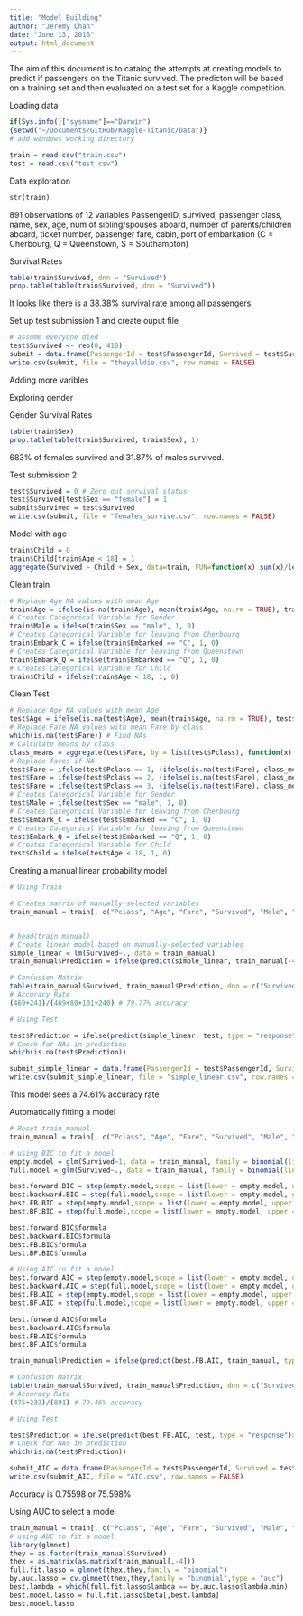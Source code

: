 ```yaml
---
title: "Model Building"
author: "Jeremy Chan"
date: "June 13, 2016"
output: html_document
---
```


The aim of this document is to catalog the attempts at creating models to predict if passengers on the Titanic survived. The predicton will be based on a training set and then evaluated on a test set for a Kaggle competition.

Loading data
```r
if(Sys.info()["sysname"]=="Darwin")
{setwd("~/Documents/GitHub/Kaggle-Titanic/Data")}
# add windows working directory

train = read.csv("train.csv")
test = read.csv("test.csv")
```

Data exploration
```r
str(train)
```
891 observations of 12 variables
  PassengerID, survived, passenger class, name, sex, age, num of sibling/spouses aboard, number of parents/children aboard, ticket number, passenger fare, cabin, port of embarkation (C = Cherbourg, Q = Queenstown, S = Southampton)
  
Survival Rates
```r
table(train$Survived, dnn = "Survived")
prop.table(table(train$Survived, dnn = "Survived"))
```

It looks like there is a 38.38% survival rate among all passengers. 

Set up test submission 1 and create ouput file 
```r
# assume everyone died
test$Survived <- rep(0, 418)
submit = data.frame(PassengerId = test$PassengerId, Survived = test$Survived)
write.csv(submit, file = "theyalldie.csv", row.names = FALSE)
```

Adding more varibles

Exploring gender

Gender Survival Rates
```r
table(train$Sex)
prop.table(table(train$Survived, train$Sex), 1)
```

683% of females survived and 31.87% of males survived. 

Test submission 2
```r
test$Survived = 0 # Zero out survival status
test$Survived[test$Sex == "female"] = 1
submit$Survived = test$Survived
write.csv(submit, file = "females_survive.csv", row.names = FALSE)
```

Model with age
```r
train$Child = 0
train$Child[train$Age < 18] = 1
aggregate(Survived ~ Child + Sex, data=train, FUN=function(x) sum(x)/length(x))
```

Clean train
```r
# Replace Age NA values with mean Age
train$Age = ifelse(is.na(train$Age), mean(train$Age, na.rm = TRUE), train$Age) 
# Creates Categorical Variable for Gender
train$Male = ifelse(train$Sex == "male", 1, 0) 
# Creates Categorical Variable for leaving from Cherbourg
train$Embark_C = ifelse(train$Embarked == "C", 1, 0) 
# Creates Categorical Variable for leaving from Queenstown
train$Embark_Q = ifelse(train$Embarked == "Q", 1, 0) 
# Creates Categorical Variable for Child
train$Child = ifelse(train$Age < 18, 1, 0) 
```

Clean Test
```r
# Replace Age NA values with mean Age
test$Age = ifelse(is.na(test$Age), mean(train$Age, na.rm = TRUE), test$Age) 
# Replace Fare NA values with mean Fare by class
which(is.na(test$Fare)) # Find NAs
# Calculate means by class
class_means = aggregate(test$Fare, by = list(test$Pclass), function(x) mean(x, na.rm = T))[,2]
# Replace fares if NA
test$Fare = ifelse(test$Pclass == 1, (ifelse(is.na(test$Fare), class_means[1], test$Fare)), test$Fare)
test$Fare = ifelse(test$Pclass == 2, (ifelse(is.na(test$Fare), class_means[2], test$Fare)), test$Fare)
test$Fare = ifelse(test$Pclass == 3, (ifelse(is.na(test$Fare), class_means[3], test$Fare)), test$Fare)
# Creates Categorical Variable for Gender
test$Male = ifelse(test$Sex == "male", 1, 0) 
# Creates Categorical Variable for leaving from Cherbourg
test$Embark_C = ifelse(test$Embarked == "C", 1, 0) 
# Creates Categorical Variable for leaving from Queenstown
test$Embark_Q = ifelse(test$Embarked == "Q", 1, 0) 
# Creates Categorical Variable for Child
test$Child = ifelse(test$Age < 18, 1, 0) 
```

Creating a manual linear probability model
```r
# Using Train

# Creates matrix of manually-selected variables
train_manual = train[, c("Pclass", "Age", "Fare", "Survived", "Male", "Embark_C", "Embark_Q", "Child")]


# head(train_manual)
# Create linear model based on manually-selected variables
simple_linear = lm(Survived~., data = train_manual)
train_manual$Prediction = ifelse(predict(simple_linear, train_manual[-4], type = "response")>= .5, 1, 0)

# Confusion Matrix
table(train_manual$Survived, train_manual$Prediction, dnn = c("Survived", "Predicted"))
# Accuracy Rate
(469+241)/(469+80+101+240) # 79.77% accuracy

# Using Test

test$Prediction = ifelse(predict(simple_linear, test, type = "response")>= .5, 1, 0)
# Check for NAs in prediction
which(is.na(test$Prediction))

submit_simple_linear = data.frame(PassengerId = test$PassengerId, Survived = test$Prediction)
write.csv(submit_simple_linear, file = "simple_linear.csv", row.names = FALSE)
```

This model sees a 74.61% accuracy rate

Automatically fitting a model
```r
# Reset train_manual
train_manual = train[, c("Pclass", "Age", "Fare", "Survived", "Male", "Embark_C", "Embark_Q", "Child", "SibSp", "Parch")]

# using BIC to fit a model
empty.model = glm(Survived~1, data = train_manual, family = binomial(link=logit))
full.model = glm(Survived~., data = train_manual, family = binomial(link=logit))

best.forward.BIC = step(empty.model,scope = list(lower = empty.model, upper = full.model),direction = "forward", criterion = "BIC", trace = FALSE)
best.backward.BIC = step(full.model,scope = list(lower = empty.model, upper = full.model),direction = "backward", criterion = "BIC", trace = FALSE)
best.FB.BIC = step(empty.model,scope = list(lower = empty.model, upper = full.model),direction = "both", criterion = "BIC", trace = FALSE)
best.BF.BIC = step(full.model,scope = list(lower = empty.model, upper = full.model),direction = "both", criterion = "BIC", trace = FALSE)

best.forward.BIC$formula
best.backward.BIC$formula
best.FB.BIC$formula
best.BF.BIC$formula

# Using AIC to fit a model
best.forward.AIC = step(empty.model,scope = list(lower = empty.model, upper = full.model),direction = "forward", criterion = "AIC", trace = FALSE)
best.backward.AIC = step(full.model,scope = list(lower = empty.model, upper = full.model),direction = "backward", criterion = "AIC", trace = FALSE)
best.FB.AIC = step(empty.model,scope = list(lower = empty.model, upper = full.model),direction = "both", criterion = "AIC", trace = FALSE)
best.BF.AIC = step(full.model,scope = list(lower = empty.model, upper = full.model),direction = "both", criterion = "AIC", trace = FALSE)

best.forward.AIC$formula
best.backward.AIC$formula
best.FB.AIC$formula
best.BF.AIC$formula

train_manual$Prediction = ifelse(predict(best.FB.AIC, train_manual, type = "response")>= .5, 1, 0)

# Confusion Matrix
table(train_manual$Survived, train_manual$Prediction, dnn = c("Survived", "Predicted"))
# Accuracy Rate
(475+233)/(891) # 79.46% accuracy

# Using Test

test$Prediction = ifelse(predict(best.FB.AIC, test, type = "response")>= .5, 1, 0)
# Check for NAs in prediction
which(is.na(test$Prediction))

submit_AIC = data.frame(PassengerId = test$PassengerId, Survived = test$Prediction)
write.csv(submit_AIC, file = "AIC.csv", row.names = FALSE)
```

Accuracy is 0.75598 or 75.598%


Using AUC to select a model
```r
train_manual = train[, c("Pclass", "Age", "Fare", "Survived", "Male", "Embark_C", "Embark_Q", "Child", "SibSp", "Parch")]
# using AUC to fit a model
library(glmnet)
they = as.factor(train_manual$Survived)
thex = as.matrix(as.matrix(train_manual[,-4]))
full.fit.lasso = glmnet(thex,they,family = "binomial")
by.auc.lasso = cv.glmnet(thex,they,family = "binomial",type = "auc")
best.lambda = which(full.fit.lasso$lambda == by.auc.lasso$lambda.min)
best.model.lasso = full.fit.lasso$beta[,best.lambda]
best.model.lasso
```